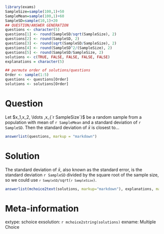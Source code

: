 ```r
library(exams)
SampleSize=sample(100,1)+50
SampleMean=sample(100,1)+60
SampleSD=sample(10,1)+20
## QUESTION/ANSWER GENERATION
questions <- character(5)
questions[1] <- round(SampleSD/sqrt(SampleSize), 2)
questions[2] <- round(SampleSD, 2)
questions[3] <- round(sqrt(SampleSD/SampleSize), 2)
questions[4] <- round(SampleSD^2/(SampleSize), 2)
questions[5] <- round(SampleSD/SampleSize, 2)
solutions <- c(TRUE, FALSE, FALSE, FALSE, FALSE)
explanations = character(5)

## permute order of solutions/questions
Order <- sample(1:5)
questions <- questions[Order]
solutions <- solutions[Order]
```

Question
========

Let $x_1,x_2, \ldots ,x_{`r SampleSize`}$ be a random sample from a population with mean of `r SampleMean` and a
standard deviation of `r SampleSD`. Then the standard deviation of $\bar{x}$ is closest to...

```r
answerlist(questions, markup = "markdown")
```

Solution
========

The standard deviation of $\bar{x}$, also known as the standard error, is the standard deviation `r SampleSD` divided by the square root of the sample size, so we could use <code>`r SampleSD`/sqrt(`r SampleSize`)</code>.

```r
answerlist(mchoice2text(solutions, markup="markdown"), explanations, markup = "markdown")
```

Meta-information
================
extype: schoice
exsolution: `r mchoice2string(solutions)`
exname: Multiple Choice
